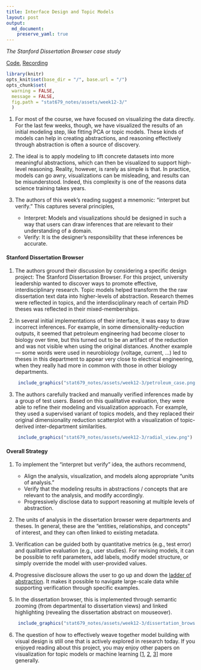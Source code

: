 ```yaml
---
title: Interface Design and Topic Models
layout: post
output: 
  md_document:
    preserve_yaml: true
---
```


_The Stanford Dissertation Browser case study_

[Code](https://github.com/krisrs1128/stat679_code/blob/main/notes/week12-3.Rmd), [Recording](https://mediaspace.wisc.edu/media/Week%2012%20-%203%3A%20Interface%20Design%20and%20Topic%20Models/1_jocz55hl)

```r
library(knitr)
opts_knit$set(base_dir = "/", base.url = "/")
opts_chunk$set(
  warning = FALSE, 
  message = FALSE,
  fig.path = "stat679_notes/assets/week12-3/"
  )
```


1. For most of the course, we have focused on visualizing the data directly. For
the last few weeks, though, we have visualized the results of an initial
modeling step, like fitting PCA or topic models. These kinds of models can help
in creating abstractions, and reasoning effectively through abstraction is often
a source of discovery.

1. The ideal is to apply modeling to lift concrete datasets into more meaningful
abstractions, which can then be visualized to support high-level reasoning.
Reality, however, is rarely as simple is that. In practice, models can go awry,
visualizations can be misleading, and results can be misunderstood. Indeed, this
complexity is one of the reasons data science training takes years.

1. The authors of this week’s reading suggest a mnemonic: “interpret but
verify.” This captures several principles,

    * Interpret: Models and visualizations should be designed in such a way that users can draw inferences that are relevant to their understanding of a domain.
    * Verify: It is the designer’s responsibility that these inferences be accurate. 

#### Stanford Dissertation Browser

1. The authors ground their discussion by considering a specific design project:
The Stanford Dissertation Browser. For this project, university leadership
wanted to discover ways to promote effective, interdisciplinary research. Topic
models helped transform the the raw dissertation text data into higher-levels of
abstraction. Research themes were reflected in topics, and the interdisciplinary
reach of certain PhD theses was reflected in their mixed-memberships.

1. In several initial implementations of their interface, it was easy to draw
incorrect inferences. For example, in some dimensionality-reduction outputs, it
seemed that petroleum engineering had become closer to biology over time, but
this turned out to be an artifact of the reduction and was not visible when
using the original distances. Another example — some words were used in
neurobiology (voltage, current, …) led to theses in this department to appear
very close to electrical engineering, when they really had more in common with
those in other biology departments.

    <p align="center">
    ```r
    include_graphics("stat679_notes/assets/week12-3/petroleum_case.png")
    ```
    </p>
  	
1. The authors carefully tracked and manually verified inferences made by a
group of test users. Based on this qualitative evaluation, they were able to
refine their modeling and visualization approach. For example, they used a
supervised variant of topics models, and they replaced their original
dimensionality reduction scatterplot with a visualization of topic-derived
inter-department similarities.

    <p align="center">
    ```r
    include_graphics("stat679_notes/assets/week12-3/radial_view.png")
    ```
    </p>

#### Overall Strategy

1. To implement the “interpret but verify” idea, the authors recommend,

    * Align the analysis, visualization, and models along appropriate “units of
		analysis.”
    * Verify that the modeling results in abstractions / concepts that are
		relevant to the analysis, and modify accordingly.
    * Progressively disclose data to support reasoning at multiple levels of
		abstraction.
		
1. The units of analysis in the dissertation browser were departments and
theses. In general, these are the “entities, relationships, and concepts” of
interest, and they can often linked to existing metadata.

1. Verification can be guided both by quantitative metrics (e.g., test error)
and qualitative evaluation (e.g., user studies). For revising models, it can be
possible to refit parameters, add labels, modify model structure, or simply
override the model with user-provided values.

1. Progressive disclosure allows the user to go up and down the [ladder of
abstraction](http://worrydream.com/LadderOfAbstraction/). It makes it possible to navigate large-scale data while supporting
verification through specific examples.

1. In the dissertation browser, this is implemented through semantic zooming
(from departmental to dissertation views) and linked highlighting (revealing the
dissertation abstract on mouseover).

    <p align="center">
    ```r
    include_graphics("stat679_notes/assets/week12-3/dissertation_browser_overview.png")
    ```
    </p>

1. The question of how to effectively weave together model building with visual
design is still one that is actively explored in research today. If you enjoyed
reading about this project, you may enjoy other papers on visualization for
topic models or machine learning [[1](https://visxai.io/),
[2](https://distill.pub/),
[3](https://www.sciencedirect.com/science/article/pii/S2468502X17300086)] more generally.

